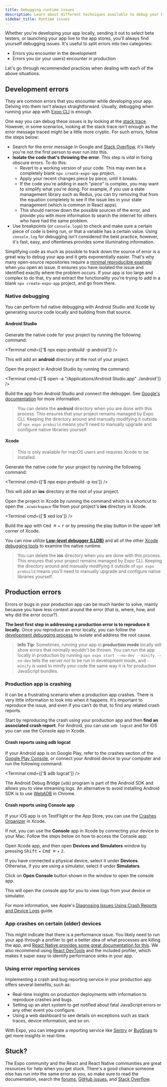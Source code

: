 ```yaml
---
title: Debugging runtime issues
description: Learn about different techniques available to debug your Expo project.
sidebar_title: Runtime issues
---
```



Whether you're developing your app locally, sending it out to select beta testers, or launching your app live to the app stores, you'll always find yourself debugging issues. It's useful to split errors into two categories:

- Errors you encounter in the development
- Errors you (or your users) encounter in production

Let's go through recommended practices when dealing with each of the above situations.

## Development errors

They are common errors that you encounter while developing your app. Delving into them isn't always straightforward. Usually, debugging when running your app with [Expo CLI](/more/expo-cli/) is enough.

One way you can debug these issues is by looking at the [stack trace](/debugging/errors-and-warnings/#stack-traces). However, in some scenarios, looking at the stack trace isn't enough as the error message traced might be a little more cryptic. For such errors, follow the steps below:

- Search for the error message in Google and [Stack Overflow](https://stackoverflow.com/questions), it's likely you're not the first person to ever run into this.
- **Isolate the code that's throwing the error**. This step is _vital_ in fixing obscure errors. To do this:
  - Revert to a working version of your code. This may even be a completely blank `npx create-expo-app` project.
  - Apply your recent changes piece by piece, until it breaks.
  - If the code you're adding in each "piece" is complex, you may want to simplify what you're doing. For example, if you use a state management library such as Redux, you can try removing that from the equation completely to see if the issue lies in your state management (which is common in React apps).
  - This should narrow down the possible sources of the error, and provide you with more information to search the internet for others who have had the same problem.
- Use breakpoints (or `console.log`s) to check and make sure a certain piece of code is being run, or that a variable has a certain value. Using `console.log` for debugging isn't considered the best practice, however, it's fast, easy, and oftentimes provides some illuminating information.

Simplifying code as much as possible to track down the source of error is a great way to debug your app and it gets exponentially easier. That's why many open-source repositories require a [minimal reproducible example](https://stackoverflow.com/help/minimal-reproducible-example) when you open an issue. It ensures you have isolated the issue and identified exactly where the problem occurs. If your app is too large and complex to do that, try and extract the functionality you're trying to add in a blank `npx create-expo-app` project, and go from there.

### Native debugging

You can perform full native debugging with Android Studio and Xcode by generating source code locally and building from that source.

#### Android Studio

<Step label="1">

Generate the native code for your project by running the following command:

<Terminal cmd={['$ npx expo prebuild -p android']} />

This will add an **android** directory at the root of your project.

</Step>

<Step label="2">

Open the project in Android Studio by running the command:

<Terminal cmd={['$ open -a "/Applications/Android Studio.app" ./android']} />

</Step>

<Step label="3">

Build the app from Android Studio and connect the debugger. See [Google's documentation](https://developer.android.com/studio/debug#startdebug) for more information.

</Step>

> You can delete the **android** directory when you are done with this process. This ensures that your project remains managed by Expo CLI. Keeping the directory around and manually modifying it outside of `npx expo prebuild` means you'll need to manually upgrade and configure native libraries yourself.

#### Xcode

> This is only available for macOS users and requires Xcode to be installed.

<Step label="1">

Generate the native code for your project by running the following command:

<Terminal cmd={['$ npx expo prebuild -p ios']} />

This will add an **ios** directory at the root of your project.

</Step>

<Step label="2">

Open the project in Xcode by running the command which is a shortcut to open the `.xcworkspace` file from your project's **ios** directory in Xcode.

<Terminal cmd={['$ xed ios']} />

</Step>

<Step label="3">

Build the app with <kbd>Cmd ⌘</kbd> + <kbd>r</kbd> or by pressing the play button in the upper left corner of Xcode.

</Step>

<Step label="4">

You can now utilize [**Low-level debugger (LLDB)**](https://developer.apple.com/library/archive/documentation/IDEs/Conceptual/gdb_to_lldb_transition_guide/document/Introduction.html) and all of the other [Xcode debugging tools](https://developer.apple.com/documentation/metal/debugging_tools) to examine the native runtime.

</Step>

> You can delete the **ios** directory when you are done with this process. This ensures that your project remains managed by Expo CLI. Keeping the directory around and manually modifying it outside of `npx expo prebuild` means you'll need to manually upgrade and configure native libraries yourself.

## Production errors

Errors or bugs in your production app can be much harder to solve, mainly because you have less context around the error (that is, where, how, and why did the error occur?).

**The best first step in addressing a production error is to reproduce it locally.** Once you reproduce an error locally, you can follow the [development debugging process](#development-errors) to isolate and address the root cause.

> **info** **Tip**: Sometimes, running your app in **production mode** locally will show errors that normally wouldn't be thrown. You can run the app locally in production by running `npx expo start --no-dev --minify`.
> `--no-dev` tells the server not to be run in development mode, and `--minify` is used to minify your code the same way it is for production JavaScript bundles.

### Production app is crashing

It can be a frustrating scenario when a production app crashes. There is very little information to look into when it happens. It's important to reproduce the issue, and even if you can't do that, to find any related crash reports.

Start by reproducing the crash using your production app and then **find an associated crash report**. For Android, you can use `adb logcat` and for iOS you can use the Console app in Xcode.

<ContentSpotlight url="https://www.youtube.com/watch?v=LvCci4Bwmpc" />

#### Crash reports using adb logcat

If your Android app is on Google Play, refer to the crashes section of the [Google Play Console](https://play.google.com/console/about/), or connect your Android device to your computer and run the following command:

<Terminal cmd={['$ adb logcat']} />

The Android Debug Bridge (`adb`) program is part of the Android SDK and allows you to view streaming logs. An alternative to avoid installing Android SDK is to use [WebADB](https://webadb.com/) in Chrome.

#### Crash reports using Console app

If your iOS app is on TestFlight or the App Store, you can use the [Crashes Organizer](https://developer.apple.com/news/?id=nra79npr) in Xcode.

If not, you can use the **Console** app in Xcode by connecting your device to your Mac. Follow the steps below on how to access the Console app:

<Step label="1">

Open Xcode app, and then open **Devices and Simulators** window by pressing <kbd>Shift</kbd> + <kbd>Cmd ⌘</kbd> + <kbd>2</kbd>.

</Step>

<Step label="2">

If you have connected a physical device, select it under **Devices**. Otherwise, if you are using a simulator, select it under **Simulators**.

<ContentSpotlight
  alt="Devices and Simulators window in Xcode."
  src="/static/images/debugging/devices-simulators.png"
/>

</Step>

<Step label="3">

Click on **Open Console** button shown in the window to open the console app.

<ContentSpotlight
  alt="Devices and Simulators window in Xcode."
  src="/static/images/debugging/open-console.png"
/>

This will open the console app for you to view logs from your device or simulator.

</Step>

For more information, see Apple's [Diagnosing Issues Using Crash Reports and Device Logs](https://developer.apple.com/documentation/xcode/diagnosing-issues-using-crash-reports-and-device-logs) guide.

### App crashes on certain (older) devices

This might indicate that there is a performance issue. You likely need to run your app through a profiler to get a better idea of what processes are killing the app, and [React Native provides some great documentation for this](https://reactnative.dev/docs/profiling). We also recommend using [React DevTools](https://www.npmjs.com/package/react-devtools) and the included profiler, which makes it super easy to identify performance sinks in your app.

### Using error reporting services

Implementing a crash and bug reporting service in your production app offers several benefits, such as:

- Real-time insights on production deployments with information to reproduce crashes and bugs.
- Setting up an alert system to get notified about fatal JavaScript errors or any other event you configure.
- Using a web dashboard to see details on exceptions such as stack traces, device information, and so on.

With Expo, you can integrate a reporting service like [Sentry](/guides/using-sentry/) or [BugSnag](/guides/using-bugsnag/) to get more insights in real-time.

## Stuck?

The Expo community and the React and React Native communities are great resources for help when you get stuck. There's a good chance someone else has run into the same error as you, so make sure to read the documentation, search the [forums](https://chat.expo.dev/), [GitHub issues](https://github.com/expo/expo/issues/), and [Stack Overflow](https://stackoverflow.com/).
